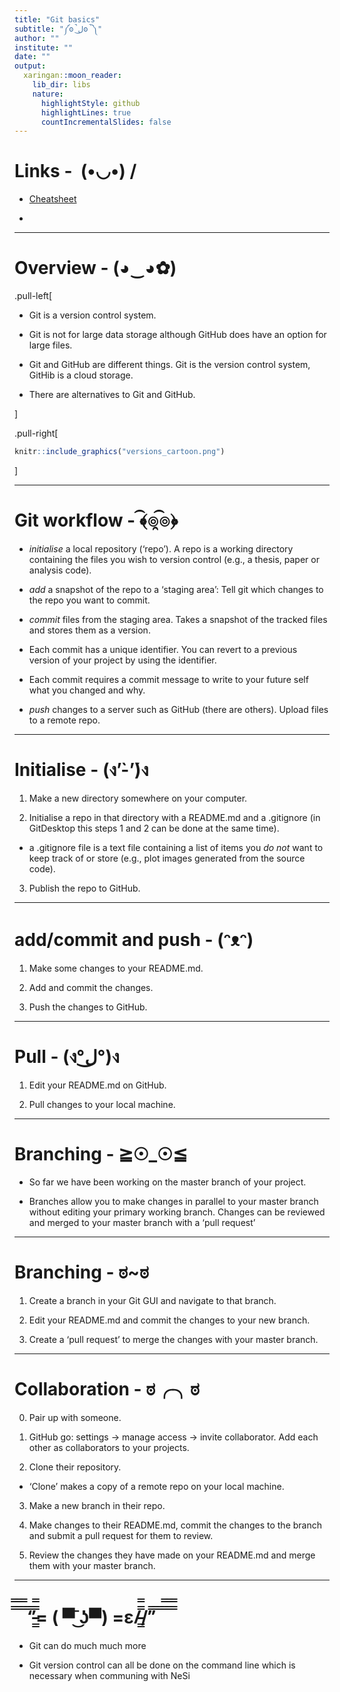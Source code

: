 ```yaml
---
title: "Git basics"
subtitle: "༼ʘ̚ل͜ʘ̚༽"
author: ""
institute: ""
date: ""
output:
  xaringan::moon_reader:
    lib_dir: libs
    nature:
      highlightStyle: github
      highlightLines: true
      countIncrementalSlides: false
---
```

# Links - \ (•◡•) /


- [Cheatsheet](https://www.atlassian.com/git/tutorials/atlassian-git-cheatsheet)

-

---

# Overview - (◕‿◕✿)

.pull-left[

- Git is a version control system.

- Git is not for large data storage although GitHub does have an option for large files.

- Git and GitHub are different things. Git is the version control system, GitHib is a cloud storage.

- There are alternatives to Git and GitHub.

]


.pull-right[
```r
knitr::include_graphics("versions_cartoon.png")
```
]



---

# Git workflow - ﴾͡๏̯͡๏﴿ 


- *initialise* a local repository ('repo'). A repo is a working directory containing the files you wish to version control (e.g., a thesis, paper or analysis code).

- *add* a snapshot of the repo to a 'staging area': Tell git which changes to the repo you want to commit.

- *commit* files from the staging area. Takes a snapshot of the tracked files and stores them as a version. 
 - Each commit has a unique identifier. You can revert to a previous version of your project by using the identifier.
 - Each commit requires a commit message to write to your future self what you changed and why.

 
- *push* changes to a server such as GitHub (there are others). Upload files to a remote repo.



---

# Initialise - (ง'̀-'́)ง

1. Make a new directory somewhere on your computer.

2. Initialise a repo in that directory with a README.md and a .gitignore (in GitDesktop this steps 1 and 2 can be done at the same time).

 - a .gitignore file is a text file containing a list of items you *do not* want to keep track of or store (e.g., plot images generated from the source code).

3. Publish the repo to GitHub.



---

# add/commit and push - (ᵔᴥᵔ)

1. Make some changes to your README.md.

2. Add and commit the changes.

4. Push the changes to GitHub.


---
 
# Pull - (ง°ل͜°)ง

1. Edit your README.md on GitHub.

2. Pull changes to your local machine.



---

# Branching - ≧☉_☉≦

- So far we have been working on the master branch of your project.

- Branches allow you to make changes in parallel to your master branch without editing your primary working branch. Changes can be reviewed and merged to your master branch with a 'pull request'

---

# Branching - ಠ~ಠ

1. Create a branch in your Git GUI and navigate to that branch.

2. Edit your README.md and commit the changes to your new branch.

3. Create a 'pull request' to merge the changes with your master branch.


---

# Collaboration - ಠ╭╮ಠ

0. Pair up with someone.

1. GitHub go: settings -> manage access -> invite collaborator. Add each other as collaborators to your projects.

2. Clone their repository.

 - 'Clone' makes a copy of a remote repo on your local machine.

3. Make a new branch in their repo.

4. Make changes to their README.md, commit the changes to the branch and submit a pull request for them to review.

5. Review the changes they have made on your README.md and merge them with your master branch.


---

# ̿̿ ̿̿ ̿̿ ̿'̿'\̵͇̿̿\з= ( ▀ ͜͞ʖ▀) =ε/̵͇̿̿/’̿’̿ ̿ ̿̿ ̿̿ ̿̿

- Git can do much much more 

- Git version control can all be done on the command line which is necessary when communing with NeSi






